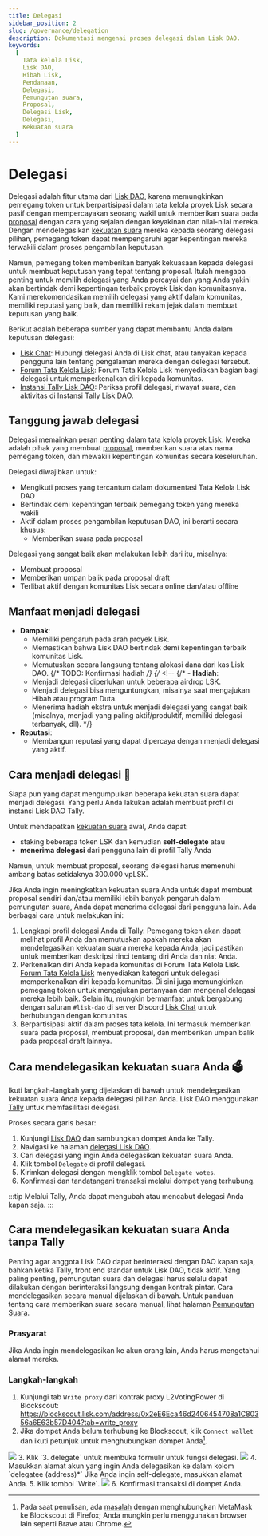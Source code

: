 ```yaml
---
title: Delegasi
sidebar_position: 2
slug: /governance/delegation
description: Dokumentasi mengenai proses delegasi dalam Lisk DAO.
keywords:
  [
    Tata kelola Lisk,
    Lisk DAO,
    Hibah Lisk,
    Pendanaan,
    Delegasi,
    Pemungutan suara,
    Proposal,
    Delegasi Lisk,
    Delegasi,
    Kekuatan suara
  ]
---
```




# Delegasi
Delegasi adalah fitur utama dari [Lisk DAO](overview), karena memungkinkan pemegang token untuk berpartisipasi dalam tata kelola proyek Lisk secara pasif dengan mempercayakan seorang wakil untuk memberikan suara pada [proposal](overview#proposals) dengan cara yang sejalan dengan keyakinan dan nilai-nilai mereka. 
Dengan mendelegasikan [kekuatan suara](overview#voting-power) mereka kepada seorang delegasi pilihan, pemegang token dapat mempengaruhi agar kepentingan mereka terwakili dalam proses pengambilan keputusan.

Namun, pemegang token memberikan banyak kekuasaan kepada delegasi untuk membuat keputusan yang tepat tentang proposal.
Itulah mengapa penting untuk memilih delegasi yang Anda percayai dan yang Anda yakini akan bertindak demi kepentingan terbaik proyek Lisk dan komunitasnya.
Kami merekomendasikan memilih delegasi yang aktif dalam komunitas, memiliki reputasi yang baik, dan memiliki rekam jejak dalam membuat keputusan yang baik.

Berikut adalah beberapa sumber yang dapat membantu Anda dalam keputusan delegasi:

- [Lisk Chat](https://lisk.chat): Hubungi delegasi Anda di Lisk chat, atau tanyakan kepada pengguna lain tentang pengalaman mereka dengan delegasi tersebut.
- [Forum Tata Kelola Lisk](https://forum.lisk.com/c/delegates/): Forum Tata Kelola Lisk menyediakan bagian bagi delegasi untuk memperkenalkan diri kepada komunitas.
- [Instansi Tally Lisk DAO](https://www.tally.xyz/gov/lisk): Periksa profil delegasi, riwayat suara, dan aktivitas di Instansi Tally Lisk DAO.

## Tanggung jawab delegasi
Delegasi memainkan peran penting dalam tata kelola proyek Lisk.
Mereka adalah pihak yang membuat [proposal](overview#proposals), memberikan suara atas nama pemegang token, dan mewakili kepentingan komunitas secara keseluruhan.

Delegasi diwajibkan untuk:

- Mengikuti proses yang tercantum dalam dokumentasi Tata Kelola Lisk DAO
- Bertindak demi kepentingan terbaik pemegang token yang mereka wakili
- Aktif dalam proses pengambilan keputusan DAO, ini berarti secara khusus:
  - Memberikan suara pada proposal

Delegasi yang sangat baik akan melakukan lebih dari itu, misalnya:

- Membuat proposal
- Memberikan umpan balik pada proposal draft
- Terlibat aktif dengan komunitas Lisk secara online dan/atau offline

## Manfaat menjadi delegasi

- **Dampak**:
  - Memiliki pengaruh pada arah proyek Lisk.
  - Memastikan bahwa Lisk DAO bertindak demi kepentingan terbaik komunitas Lisk.
  - Memutuskan secara langsung tentang alokasi dana dari kas Lisk DAO.
  {/* TODO: Konfirmasi hadiah */}
{/* <!-- {/* - **Hadiah**:
  - Menjadi delegasi diperlukan untuk beberapa airdrop LSK.
  - Menjadi delegasi bisa menguntungkan, misalnya saat mengajukan Hibah atau program Duta.
  - Menerima hadiah ekstra untuk menjadi delegasi yang sangat baik (misalnya, menjadi yang paling aktif/produktif, memiliki delegasi terbanyak, dll). */}
- **Reputasi**:
  - Membangun reputasi yang dapat dipercaya dengan menjadi delegasi yang aktif.

## Cara menjadi delegasi 🚀

Siapa pun yang dapat mengumpulkan beberapa kekuatan suara dapat menjadi delegasi.
Yang perlu Anda lakukan adalah membuat profil di instansi Lisk DAO Tally.

Untuk mendapatkan [kekuatan suara](overview#voting-power) awal, Anda dapat:

* staking beberapa token LSK dan kemudian **self-delegate** atau
* **menerima delegasi** dari pengguna lain di profil Tally Anda

Namun, untuk membuat proposal, seorang delegasi harus memenuhi ambang batas setidaknya 300.000 vpLSK.

Jika Anda ingin meningkatkan kekuatan suara Anda untuk dapat membuat proposal sendiri dan/atau memiliki lebih banyak pengaruh dalam pemungutan suara, Anda dapat menerima delegasi dari pengguna lain.
Ada berbagai cara untuk melakukan ini:

1. Lengkapi profil delegasi Anda di Tally.
Pemegang token akan dapat melihat profil Anda dan memutuskan apakah mereka akan mendelegasikan kekuatan suara mereka kepada Anda, jadi pastikan untuk memberikan deskripsi rinci tentang diri Anda dan niat Anda.
2. Perkenalkan diri Anda kepada komunitas di Forum Tata Kelola Lisk.
[Forum Tata Kelola Lisk](https://forum.lisk.com/c/delegates) menyediakan kategori untuk delegasi memperkenalkan diri kepada komunitas.
Di sini juga memungkinkan pemegang token untuk mengajukan pertanyaan dan mengenal delegasi mereka lebih baik.
Selain itu, mungkin bermanfaat untuk bergabung dengan saluran `#lisk-dao` di server Discord [Lisk Chat](https://lisk.chat) untuk berhubungan dengan komunitas.
3. Berpartisipasi aktif dalam proses tata kelola.
Ini termasuk memberikan suara pada proposal, membuat proposal, dan memberikan umpan balik pada proposal draft lainnya.

## Cara mendelegasikan kekuatan suara Anda 🗳️

Ikuti langkah-langkah yang dijelaskan di bawah untuk mendelegasikan kekuatan suara Anda kepada delegasi pilihan Anda.
Lisk DAO menggunakan [Tally](https://www.tally.xyz/) untuk memfasilitasi delegasi.

Proses secara garis besar:
1. Kunjungi [Lisk DAO](https://www.tally.xyz/gov/lisk) dan sambungkan dompet Anda ke Tally.
2. Navigasi ke halaman [delegasi Lisk DAO](https://www.tally.xyz/gov/lisk/delegates).
3. Cari delegasi yang ingin Anda delegasikan kekuatan suara Anda.
4. Klik tombol `Delegate` di profil delegasi.
5. Kirimkan delegasi dengan mengklik tombol `Delegate votes`.
6. Konfirmasi dan tandatangani transaksi melalui dompet yang terhubung.

:::tip
Melalui Tally, Anda dapat mengubah atau mencabut delegasi Anda kapan saja.
:::

## Cara mendelegasikan kekuatan suara Anda tanpa Tally

Penting agar anggota Lisk DAO dapat berinteraksi dengan DAO kapan saja, bahkan ketika Tally, front end standar untuk Lisk DAO, tidak aktif.
Yang paling penting, pemungutan suara dan delegasi harus selalu dapat dilakukan dengan berinteraksi langsung dengan kontrak pintar.
Cara mendelegasikan secara manual dijelaskan di bawah.
Untuk panduan tentang cara memberikan suara secara manual, lihat halaman [Pemungutan Suara](voting).

### Prasyarat

Jika Anda ingin mendelegasikan ke akun orang lain, Anda harus mengetahui alamat mereka.

### Langkah-langkah

1. Kunjungi tab `Write proxy` dari kontrak proxy L2VotingPower di Blockscout: https://blockscout.lisk.com/address/0x2eE6Eca46d2406454708a1C80356a6E63b57D404?tab=write_proxy
2. Jika dompet Anda belum terhubung ke Blockscout, klik `Connect wallet` dan ikuti petunjuk untuk menghubungkan dompet Anda[^1].
  <img src={delegateConnect}/>
3. Klik `3. delegate` untuk membuka formulir untuk fungsi delegasi.
  <img src={delegateSelect}/>
4. Masukkan alamat akun yang ingin Anda delegasikan ke dalam kolom `delegatee (address)*`
 Jika Anda ingin self-delegate, masukkan alamat Anda.
5. Klik tombol `Write`.
  <img src={delegateSubmit}/>
6. Konfirmasi transaksi di dompet Anda.

[^1]: Pada saat penulisan, ada [masalah](https://github.com/blockscout/frontend/issues/2059) dengan menghubungkan MetaMask ke Blockscout di Firefox;
Anda mungkin perlu menggunakan browser lain seperti Brave atau Chrome.
